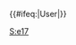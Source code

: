 {{Userbox
  |id=[[File:Enlightenment_logo_gold.png|38px]]
  |id-c=#ffffff
  |id-s=11
  |info=该用户使用'''[[Enlightenment|E17桌面环境]]'''对[[中文维基百科]]作出[[:Category:E17 使用者|贡献]]。
  |info-c=#fffb85
  |border-c=#edae4b
}}
<includeonly>{{#ifeq:{{NAMESPACE}}|User|[[Category:E17 使用者|{{PAGENAME}}]]}}</includeonly>
<noinclude>[[Category:软件用户框模板|S:e17]]</noinclude>